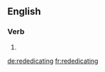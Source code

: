 ==English==

===Verb===
{{head|en}}

# {{present participle of|rededicate}}

[[de:rededicating]]
[[fr:rededicating]]